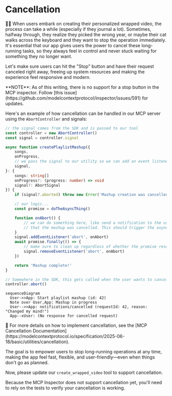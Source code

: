# Cancellation

👨‍💼 When users embark on creating their personalized wrapped video, the process can take a while (especially if they journal a lot). Sometimes, halfway through, they realize they picked the wrong year, or maybe their cat walks across the keyboard and they want to stop the operation immediately. It's essential that our app gives users the power to cancel these long-running tasks, so they always feel in control and never stuck waiting for something they no longer want.

Let's make sure users can hit the "Stop" button and have their request canceled right away, freeing up system resources and making the experience feel responsive and modern.

<callout-warning>
	**NOTE**: As of this writing, there is no support for a stop button in the MCP
	inspector. Follow [this
	issue](https://github.com/modelcontextprotocol/inspector/issues/591) for
	updates.
</callout-warning>

Here's an example of how cancellation can be handled in our MCP server using the `AbortController` and signals:

```ts
// the signal comes from the SDK and is passed to our tool
const controller = new AbortController()
const signal = controller.signal

async function createPlaylistMashup({
	songs,
	onProgress,
	// we pass the signal to our utility so we can add an event listener to it
	signal,
}: {
	songs: string[]
	onProgress?: (progress: number) => void
	signal?: AbortSignal
}) {
	if (signal?.aborted) throw new Error('Mashup creation was cancelled')

	// our logic...
	const promise = doTheAsyncThing()

	function onAbort() {
		// we can do something here, like send a notification to the user
		// that the mashup was cancelled. This should trigger the async thing to throw an error.
	}
	signal.addEventListener('abort', onAbort)
	await promise.finally(() => {
		// make sure to clean up regardless of whether the promise resolves or rejects
		signal.removeEventListener('abort', onAbort)
	})

	return 'Mashup complete!'
}

// Somewhere in the SDK, this gets called when the user wants to cancel:
controller.abort()
```

```mermaid
sequenceDiagram
  User->>App: Start playlist mashup (id: 42)
  Note over User,App: Mashup in progress
  User-->>App: notifications/cancelled (requestId: 42, reason: "Changed my mind!")
  App--xUser: (No response for cancelled request)
```

<callout-muted>
	📜 For more details on how to implement cancellation, see the [MCP
	Cancellation
	Documentation](https://modelcontextprotocol.io/specification/2025-06-18/basic/utilities/cancellation).
</callout-muted>

The goal is to empower users to stop long-running operations at any time, making the app feel fast, flexible, and user-friendly—even when things don't go as planned.

Now, please update our `create_wrapped_video` tool to support cancellation.

Because the MCP Inspector does not support cancellation yet, you'll need to rely on the tests to verify your cancellation is working.

